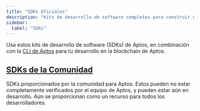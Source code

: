 ```yaml
---
title: "SDKs Oficiales"
description: "Kits de desarrollo de software completos para construir en la blockchain Aptos en TypeScript, Python, Go, Rust, C#, C++, Unity y más lenguajes"
sidebar:
  label: "SDKs"
---
```



Usa estos kits de desarrollo de software (SDKs) de Aptos, en combinación con la [CLI de Aptos](/es/build/cli) para tu desarrollo en la blockchain de Aptos.

<CardGrid>
  <LinkCard href="/es/build/sdks/ts-sdk" title="SDK de TypeScript" description="SDK de TypeScript de Aptos (recomendado)" />

  <LinkCard href="/es/build/sdks/python-sdk" title="SDK de Python" description="SDK de Python de Aptos" />

  <LinkCard href="/es/build/sdks/go-sdk" title="SDK de Go" description="SDK de Go de Aptos" />

  <LinkCard href="/es/build/sdks/dotnet-sdk" title="SDK de C#/.NET" description="SDK de .NET de Aptos" />

  <LinkCard href="/es/build/sdks/rust-sdk" title="SDK de Rust" description="SDK de Rust de Aptos" />

  <LinkCard href="/es/build/sdks/cpp-sdk" title="SDK de C++ / Unreal" description="SDK de C++ / Unreal de Aptos" />

  <LinkCard href="/es/build/sdks/unity-sdk" title="SDK de Unity" description="SDK de Unity de Aptos" />

  <LinkCard href="/es/build/sdks/wallet-adapter" title="Adaptador de Wallet" description="Adaptador de Wallet de Aptos" />
</CardGrid>

## [SDKs de la Comunidad](/es/build/sdks/community-sdks)

SDKs proporcionados por la comunidad para Aptos. Estos pueden no estar completamente verificados por el equipo de Aptos, y pueden estar aún en desarrollo. Aún se proporcionan como un recurso para todos los desarrolladores.

<CardGrid>
  <LinkCard href="/es/build/sdks/community-sdks/kotlin-sdk" title="SDK de Kotlin" description="SDK de Kotlin Multiplataforma de Aptos por Kaptos" />

  <LinkCard href="/es/build/sdks/community-sdks/swift-sdk" title="SDK de Swift" description="SDK de Swift de Aptos por Alcove" />
</CardGrid>
